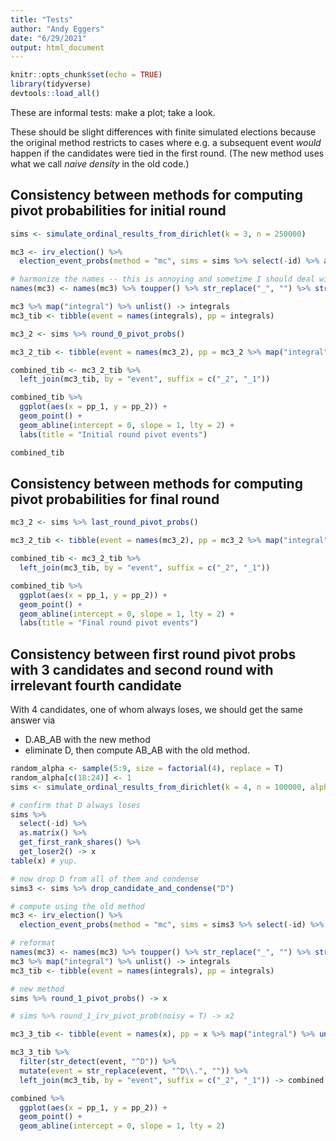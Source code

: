 ```yaml
---
title: "Tests"
author: "Andy Eggers"
date: "6/29/2021"
output: html_document
---
```


```r
knitr::opts_chunk$set(echo = TRUE)
library(tidyverse)
devtools::load_all()
```


These are informal tests: make a plot; take a look. 

These should be slight differences with finite simulated elections because the original method restricts to cases where e.g. a subsequent event *would* happen if the candidates were tied in the first round. (The new method uses what we call *naive density* in the old code.)

## Consistency between methods for computing pivot probabilities for initial round 


```r
sims <- simulate_ordinal_results_from_dirichlet(k = 3, n = 250000)
```

```r

mc3 <- irv_election() %>%
  election_event_probs(method = "mc", sims = sims %>% select(-id) %>% as.matrix(), merge_adjacent_pivot_events = T)

# harmonize the names -- this is annoying and sometime I should deal with it I guess.
names(mc3) <- names(mc3) %>% toupper() %>% str_replace("_", "") %>% str_replace("\\|", "_")

mc3 %>% map("integral") %>% unlist() -> integrals
mc3_tib <- tibble(event = names(integrals), pp = integrals)
```

```r
mc3_2 <- sims %>% round_0_pivot_probs()

mc3_2_tib <- tibble(event = names(mc3_2), pp = mc3_2 %>% map("integral") %>% unlist())
```


```r

combined_tib <- mc3_2_tib %>%
  left_join(mc3_tib, by = "event", suffix = c("_2", "_1"))

combined_tib %>%
  ggplot(aes(x = pp_1, y = pp_2)) +
  geom_point() +
  geom_abline(intercept = 0, slope = 1, lty = 2) + 
  labs(title = "Initial round pivot events")

```

```r
combined_tib
```

## Consistency between methods for computing pivot probabilities for final round 

```r
mc3_2 <- sims %>% last_round_pivot_probs()

mc3_2_tib <- tibble(event = names(mc3_2), pp = mc3_2 %>% map("integral") %>% unlist())
```

```r
combined_tib <- mc3_2_tib %>%
  left_join(mc3_tib, by = "event", suffix = c("_2", "_1"))

combined_tib %>%
  ggplot(aes(x = pp_1, y = pp_2)) +
  geom_point() +
  geom_abline(intercept = 0, slope = 1, lty = 2) + 
  labs(title = "Final round pivot events")

```

## Consistency between first round pivot probs with 3 candidates and second round with irrelevant fourth candidate 

With 4 candidates, one of whom always loses, we should get the same answer via 

- D.AB_AB with the new method
- eliminate D, then compute AB_AB with the old method.   

```r

random_alpha <- sample(5:9, size = factorial(4), replace = T)
random_alpha[c(18:24)] <- 1
sims <- simulate_ordinal_results_from_dirichlet(k = 4, n = 100000, alpha = random_alpha)

# confirm that D always loses 
sims %>% 
  select(-id) %>% 
  as.matrix() %>% 
  get_first_rank_shares() %>% 
  get_loser2() -> x
table(x) # yup.

# now drop D from all of them and condense
sims3 <- sims %>% drop_candidate_and_condense("D")

# compute using the old method
mc3 <- irv_election() %>%
  election_event_probs(method = "mc", sims = sims3 %>% select(-id) %>% as.matrix(), merge_adjacent_pivot_events = T)

# reformat
names(mc3) <- names(mc3) %>% toupper() %>% str_replace("_", "") %>% str_replace("\\|", "_")
mc3 %>% map("integral") %>% unlist() -> integrals
mc3_tib <- tibble(event = names(integrals), pp = integrals)

# new method 
sims %>% round_1_pivot_probs() -> x

# sims %>% round_1_irv_pivot_prob(noisy = T) -> x2

mc3_3_tib <- tibble(event = names(x), pp = x %>% map("integral") %>% unlist())

mc3_3_tib %>% 
  filter(str_detect(event, "^D")) %>% 
  mutate(event = str_replace(event, "^D\\.", "")) %>% 
  left_join(mc3_tib, by = "event", suffix = c("_2", "_1")) -> combined 

combined %>% 
  ggplot(aes(x = pp_1, y = pp_2)) + 
  geom_point() + 
  geom_abline(intercept = 0, slope = 1, lty = 2)
```



